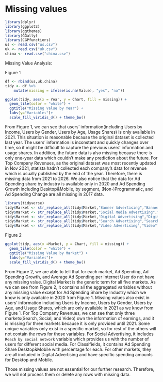 # Missing values
```r
library(dplyr)
library(ggplot2)
library(ggthemes)
library(GGally)
library(CGPfunctions)
us <- read.csv("us.csv")
uk <- read.csv("uk.csv")
china <- read.csv("china.csv")
```

Missing Value Analysis: 

Figure 1
```r
df <- rbind(us,uk,china)
tidy <- df %>% 
    mutate(missing = ifelse(is.na(Value), "yes", "no"))

ggplot(tidy, aes(x = Year, y = Chart, fill = missing)) +
  geom_tile(color = "white") + 
  ggtitle("Missing Value by Year") +
  labs(y="Variables")+
  scale_fill_viridis_d() + theme_bw()

```

From Figure 1, we can see that users' information(including Users by Income, Users by Gender, Users by Age, Usage Shares) is only available in 2021. This situation is reasonable because the original dataset is collected last year. The users' information is inconstant and quickly changes over time, so it might be difficult to capture the previous users' information and usage shares. In addition, the future data is also missing because there is only one-year data which couldn't make any prediction about the future. 
For Top Company Revenues, as the original dataset was most recently updated in Nov 2021, statista hadn't collected each company's data for revenue which is usually published by the end of the year. Therefore, there is missing data from 2021 to 2026. 
We also notice that the data for Ad Spending share by industry is available only in 2020 and Ad Spending Growth including Desktop&Mobile, by segment, (Non-)Programmatic, and Ad Spending Change are all missing in 2017 data. 

```r
library(tidyverse)
tidy$Market <- str_replace_all(tidy$Market,"Banner Advertising","Banner")
tidy$Market <- str_replace_all(tidy$Market,"Social Media Advertising","Social")
tidy$Market <- str_replace_all(tidy$Market,"Digital Advertising","Digital")
tidy$Market <- str_replace_all(tidy$Market,"Search Advertising","Search")
tidy$Market <- str_replace_all(tidy$Market,"Video Advertising","Video")
```

Figure 2 
```r
ggplot(tidy, aes(x =Market, y = Chart, fill = missing)) +
  geom_tile(color = "white") + 
  ggtitle("Missing Value by Market") +
  labs(y="Variables")+
  scale_fill_viridis_d() + theme_bw()
```

From Figure 2, we are able to tell that for each market, Ad Spending, Ad Spending Growth, and Average Ad Spending per Internet User do not have any missing value. Digital Market is the generic term for all five markets. As we can see from Figure 2, it contains all the aggregated variables without any missing value except for Ad Spending Share by Industry which we know is only available in 2020 from Figure 1. 
Missing values also exist in users' information including Users by Income, Users by Gender, Users by Age, and Usage Shares, which are only available in 2021 as we know from Figure 1. For Top Company Revenues, we can see that only three markets(Search, Social, and Video) own the information of earnings, and it is missing for three markets because it is only provided until 2021. 
Some unique variables only exist in a specific market, so for rest of the others will not contain the rows for those variables. For Social Advertising, it includes `Reach by social network` variable which provides us with the number of users for different social media. 
For Classifields, it contains Ad Spending Share Desktop&Mobile with percentage for each. For other markets, they are all included in Digital Advertising and have specific spending amounts for Desktop and Mobile. 

Those missing values are not essential for our further research. Therefore, we will not process them or delete any rows with missing data. 